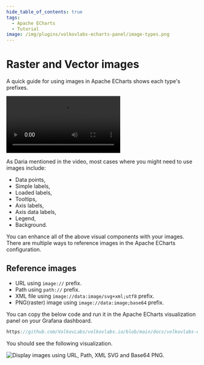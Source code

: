 ```yaml
---
hide_table_of_contents: true
tags:
  - Apache ECharts
  - Tutorial
image: /img/plugins/volkovlabs-echarts-panel/image-types.png
---
```



# Raster and Vector images

A quick guide for using images in Apache ECharts shows each type's prefixes.

<Video
  src="https://www.youtube.com/embed/ygFDhmbPU-Y"
  title="Apache ECharts supports base64 PNG and SVG (vector) images."
/>

As Daria mentioned in the video, most cases where you might need to use images include:

- Data points,
- Simple labels,
- Loaded labels,
- Tooltips,
- Axis labels,
- Axis data labels,
- Legend,
- Background.

You can enhance all of the above visual components with your images. There are multiple ways to reference images in the Apache ECharts configuration.

## Reference images

- URL using `image://` prefix.
- Path using `path://` prefix.
- XML file using `image://data:image/svg+xml;utf8` prefix.
- PNG(raster) image using `image://data:image;base64` prefix.

You can copy the below code and run it in the Apache ECharts visualization panel on your Grafana dashboard.

```javascript reference
https://github.com/VolkovLabs/volkovlabs.io/blob/main/docs/volkovlabs-echarts-panel/tutorials/images.js
```

You should see the following visualization.

<Image
  title="Display images using URL, Path, XML SVG and Base64 PNG."
  src="/img/plugins/volkovlabs-echarts-panel/image-types.png"
/>
